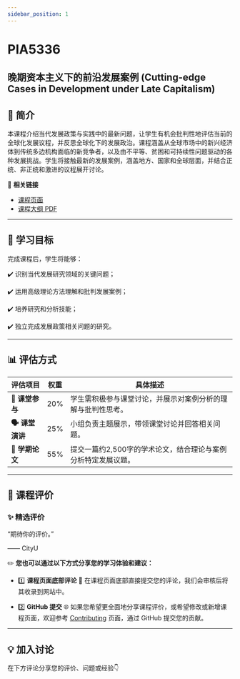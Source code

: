 ```yaml
---
sidebar_position: 1
---
```


# PIA5336
## 晚期资本主义下的前沿发展案例 (Cutting-edge Cases in Development under Late Capitalism)

## **📘 简介**
本课程介绍当代发展政策与实践中的最新问题，让学生有机会批判性地评估当前的全球化发展议程，并反思全球化下的发展政治。课程涵盖从全球市场中的新兴经济体到传统多边机构面临的新竞争者，以及由不平等、贫困和可持续性问题驱动的各种发展挑战。学生将接触最新的发展案例，涵盖地方、国家和全球层面，并结合正统、非正统和激进的议程展开讨论。

🔗 **相关链接**
- [课程页面](https://www.cityu.edu.hk/catalogue/pg/202526/course/PIA5336.htm)
- [课程大纲 PDF](https://www.cityu.edu.hk/catalogue/pg/202526/course/PIA5336.pdf)

---

## **🎯 学习目标**

完成课程后，学生将能够：

✔️ 识别当代发展研究领域的关键问题；

✔️ 运用高级理论方法理解和批判发展案例；

✔️ 培养研究和分析技能；

✔️ 独立完成发展政策相关问题的研究。

---

## **📊 评估方式**

| **评估项目**             | **权重** | **具体描述**                                                                                     |
|--------------------------|----------|--------------------------------------------------------------------------------------------------|
| **📖 课堂参与**          | 20%      | 学生需积极参与课堂讨论，并展示对案例分析的理解与批判性思考。                                              |
| **🗣️ 课堂演讲**          | 25%      | 小组负责主题展示，带领课堂讨论并回答相关问题。                                                       |
| **📄 学期论文**           | 55%      | 提交一篇约2,500字的学术论文，结合理论与案例分析特定发展议题。                                              |

---

## **💬 课程评价**

### ✨ **精选评价**
<div className={commentStyles.commentBox}>
    <p className={commentStyles.commentText}>
        “期待你的评价。”
    </p>
    <p className={commentStyles.commentAuthor}>—— CityU</p>
</div>

✏️ **您也可以通过以下方式分享您的学习体验和建议：**

- 1️⃣ **课程页面底部评论**
💬 在课程页面底部直接提交您的评论，我们会审核后将其收录到网站中。

- 2️⃣ **GitHub 提交**
🌐 如果您希望更全面地分享课程评价，或希望修改或新增课程页面，欢迎参考 [Contributing](/contributing) 页面，通过 GitHub 提交您的贡献。

---

## **💡 加入讨论**

在下方评论分享您的评价、问题或经验👇
<Utterances />
